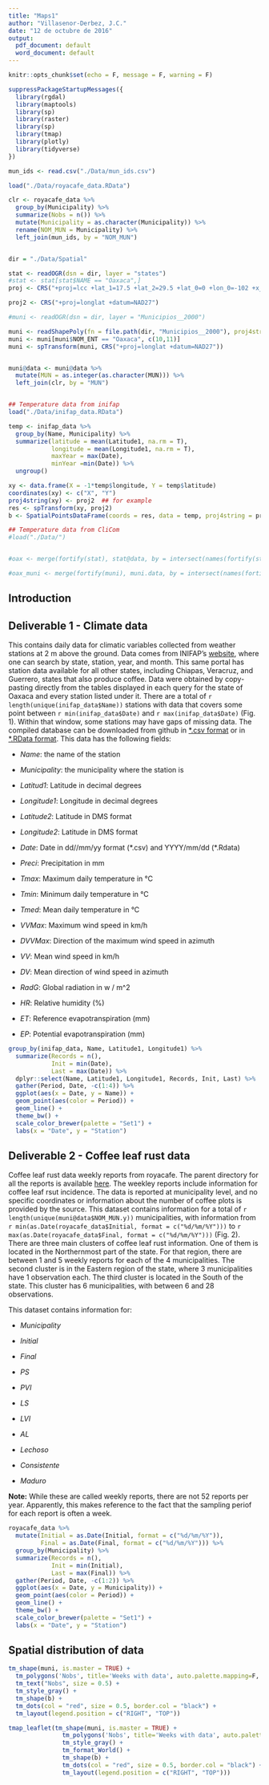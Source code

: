 ```yaml
---
title: "Maps1"
author: "Villasenor-Derbez, J.C."
date: "12 de octubre de 2016"
output:
  pdf_document: default
  word_document: default
---
```


```r
knitr::opts_chunk$set(echo = F, message = F, warning = F)
```

```r

suppressPackageStartupMessages({
  library(rgdal)
  library(maptools)
  library(sp)
  library(raster)
  library(sp)
  library(tmap)
  library(plotly)
  library(tidyverse)
})

```

```r

mun_ids <- read.csv("./Data/mun_ids.csv")

load("./Data/royacafe_data.RData")

clr <- royacafe_data %>%
  group_by(Municipality) %>%
  summarize(Nobs = n()) %>%
  mutate(Municipality = as.character(Municipality)) %>%
  rename(NOM_MUN = Municipality) %>%
  left_join(mun_ids, by = "NOM_MUN")


dir = "./Data/Spatial"

stat <- readOGR(dsn = dir, layer = "states")
#stat <- stat[stat$NAME == "Oaxaca",]
proj <- CRS("+proj=lcc +lat_1=17.5 +lat_2=29.5 +lat_0=0 +lon_0=-102 +x_0=2000000 +y_0=0 +datum=NAD27 +units=m +no_defs +ellps=clrk66 +nadgrids=@conus,@alaska,@ntv2_0.gsb,@ntv1_can.dat")

proj2 <- CRS("+proj=longlat +datum=NAD27")

#muni <- readOGR(dsn = dir, layer = "Municipios__2000")

muni <- readShapePoly(fn = file.path(dir, "Municipios__2000"), proj4string = proj)
muni <- muni[muni$NOM_ENT == "Oaxaca", c(10,11)]
muni <- spTransform(muni, CRS("+proj=longlat +datum=NAD27"))


muni@data <- muni@data %>%
  mutate(MUN = as.integer(as.character(MUN))) %>%
  left_join(clr, by = "MUN")


## Temperature data from inifap
load("./Data/inifap_data.RData")

temp <- inifap_data %>%
  group_by(Name, Municipality) %>%
  summarize(latitude = mean(Latitude1, na.rm = T),
            longitude = mean(Longitude1, na.rm = T),
            maxYear = max(Date),
            minYear =min(Date)) %>%
  ungroup()

xy <- data.frame(X = -1*temp$longitude, Y = temp$latitude)
coordinates(xy) <- c("X", "Y")
proj4string(xy) <- proj2  ## for example
res <- spTransform(xy, proj2)
b <- SpatialPointsDataFrame(coords = res, data = temp, proj4string = proj2)

## Temperature data from CliCom
#load("./Data/")


#oax <- merge(fortify(stat), stat@data, by = intersect(names(fortify(stat)), names(stat@data)))

#oax_muni <- merge(fortify(muni), muni.data, by = intersect(names(fortify(muni)), names(muni.data)))


```

## Introduction



## Deliverable 1 - Climate data

This contains daily data for climatic variables collected from weather stations at 2 m above the ground. Data comes from INIFAP's [website](http://clima.inifap.gob.mx/redinifap/est.aspx?est=38213), where one can search by state, station, year, and month. This same portal has station data available for all other states, including Chiapas, Veracruz, and Guerrero, states that also produce coffee. Data were obtained by copy-pasting directly from the tables displayed in each query for the state of Oaxaca and every station listed under it. There are a total of `r length(unique(inifap_data$Name))` stations with data that covers some point between `r min(inifap_data$Date)` and `r max(inifap_data$Date)` (Fig. 1). Within that window, some stations may have gaps of missing data.  The compiled database can be downloaded from github in [*.csv format](https://github.com/jcvdav/OaxacaLeafRust/blob/master/Data/inifap_data.csv) or in [*.RData format](https://github.com/jcvdav/OaxacaLeafRust/blob/master/Data/inifap_data.Rdata). This data has the following fields:

  - *Name*: the name of the station
  
  - *Municipality*: the municipality where the station is
  
  - *Latitud1*: Latitude in decimal degrees
  
  - *Longitude1*: Longitude  in decimal degrees
  
  - *Latitude2*: Latitude in DMS format
  
  - *Longitude2*: Latitude in DMS format
  
  - *Date*: Date in dd//mm/yy format (\*.csv) and YYYY/mm/dd (\*.Rdata)
  
  - *Preci*: Precipitation in mm
  
  - *Tmax*: Maximum daily temperature in °C
  
  - *Tmin*: Minimum daily temperature in °C
  
  - *Tmed*: Mean daily temperature in °C
  
  - *VVMax*: Maximum wind speed in km/h
  
  - *DVVMax*: Direction of the maximum wind speed in azimuth
  
  - *VV*: Mean wind speed in km/h
  
  - *DV*: Mean direction of wind speed in azimuth
  
  - *RadG*: Global radiation in w / m^2
  
  - *HR*: Relative humidity (%)
  
  - *ET*: Reference evapotranspiration (mm)
  
  - *EP*: Potential evapotranspiration (mm)


```r
group_by(inifap_data, Name, Latitude1, Longitude1) %>%
  summarize(Records = n(),
            Init = min(Date),
            Last = max(Date)) %>%
  dplyr::select(Name, Latitude1, Longitude1, Records, Init, Last) %>%
  gather(Period, Date, -c(1:4)) %>%
  ggplot(aes(x = Date, y = Name)) +
  geom_point(aes(color = Period)) +
  geom_line() +
  theme_bw() +
  scale_color_brewer(palette = "Set1") +
  labs(x = "Date", y = "Station")

```

## Deliverable 2 - Coffee leaf rust data

Coffee leaf rust data weekly reports from royacafe. The parent directory for all the reports is available [here](http://royacafe.lanref.org.mx/ReportesSPEyC_doc/). The weekley reports include information for coffee leaf rsut incidence. The data is reported at municipality level, and no specific coordinates or information about the number of coffee plots is provided by the source. This dataset contains information for a total of `r length(unique(muni@data$NOM_MUN.y))` municipalities, with information from `r min(as.Date(royacafe_data$Initial, format = c("%d/%m/%Y")))` to `r max(as.Date(royacafe_data$Final, format = c("%d/%m/%Y")))` (Fig. 2). There are three main clusters of coffee leaf rust information. One of them is located in the Northernmost part of the state. For that region, there are between 1 and 5 weekly reports for each of the 4 municipalities. The second cluster is in the Eastern region of the state, where 3 municipalities have 1 observation each. The third cluster is located in the South of the state. This cluster has 6 municipalities, with between 6 and 28 observations.

This dataset contains information for:

  - *Municipality*
  
  - *Initial*
  
  - *Final*
  
  - *PS*
  
  - *PVI*
  
  - *LS*
  
  - *LVI*
  
  - *AL*
  
  - *Lechoso*
  
  - *Consistente*
  
  - *Maduro*

**Note:** While these are called weekly reports, there are not 52 reports per year. Apparently, this makes reference to the fact that the sampling periof for each report is often a week.



```r
royacafe_data %>%
  mutate(Initial = as.Date(Initial, format = c("%d/%m/%Y")),
         Final = as.Date(Final, format = c("%d/%m/%Y"))) %>%
  group_by(Municipality) %>%
  summarize(Records = n(),
            Init = min(Initial),
            Last = max(Final)) %>%
  gather(Period, Date, -c(1:2)) %>%
  ggplot(aes(x = Date, y = Municipality)) +
  geom_point(aes(color = Period)) +
  geom_line() +
  theme_bw() +
  scale_color_brewer(palette = "Set1") +
  labs(x = "Date", y = "Station")

```

## Spatial distribution of data



```r

tm_shape(muni, is.master = TRUE) +
  tm_polygons('Nobs', title='Weeks with data', auto.palette.mapping=F, text = "NOM_MUN.x") +
  tm_text("Nobs", size = 0.5) +
  tm_style_gray() +
  tm_shape(b) +
  tm_dots(col = "red", size = 0.5, border.col = "black") +
  tm_layout(legend.position = c("RIGHT", "TOP"))

```

```r
tmap_leaflet(tm_shape(muni, is.master = TRUE) +
               tm_polygons('Nobs', title='Weeks with data', auto.palette.mapping=F) +
               tm_style_gray() +
               tm_format_World() +
               tm_shape(b) +
               tm_dots(col = "red", size = 0.5, border.col = "black") +
               tm_layout(legend.position = c("RIGHT", "TOP")))

```

